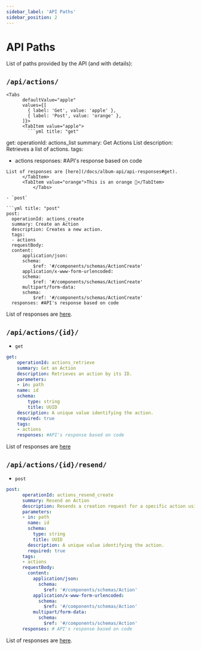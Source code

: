 ```yaml
---
sidebar_label: 'API Paths'
sidebar_position: 2
---
```


# API Paths

List of paths provided by the API (and with details):

## `/api/actions/`

    <Tabs
          defaultValue="apple"
          values={[
            { label: 'Get', value: 'apple' },
            { label: 'Post', value: 'orange' },
          ]}>
          <TabItem value="apple">
            ```yml title: "get"
get:
  operationId: actions_list
  summary: Get Actions List
  description: Retrieves a list of actions.
  tags:
  - actions
  responses: #API's response based on code
```
List of responses are [here](/docs/album-api/api-responses#get).
      </TabItem>
      <TabItem value="orange">This is an orange 🍊</TabItem>
          </Tabs>

- `post` 

```yml title: "post"
post:
  operationId: actions_create
  summary: Create an Action
  description: Creates a new action.
  tags:
  - actions
  requestBody:
  content:
      application/json:
      schema:
          $ref: '#/components/schemas/ActionCreate'
      application/x-www-form-urlencoded:
      schema:
          $ref: '#/components/schemas/ActionCreate'
      multipart/form-data:
      schema:
          $ref: '#/components/schemas/ActionCreate'
  responses: #API's response based on code
```
List of responses are [here](/docs/album-api/api-responses#post).

## `/api/actions/{id}/`

- `get`

```yml
get:
    operationId: actions_retrieve
    summary: Get an Action
    description: Retrieves an action by its ID.
    parameters:
    - in: path
    name: id
    schema:
        type: string
        title: UUID
    description: A unique value identifying the action.
    required: true
    tags:
    - actions
    responses: #API's response based on code
```
List of responses are [here](/docs/album-api/api-responses#get-1)

## `/api/actions/{id}/resend/`

- `post`

```yml
post:
      operationId: actions_resend_create
      summary: Resend an Action
      description: Resends a creation request for a specific action using its ID.
      parameters:
      - in: path
        name: id
        schema:
          type: string
          title: UUID
        description: A unique value identifying the action.
        required: true
      tags:
      - actions
      requestBody:
        content:
          application/json:
            schema:
              $ref: '#/components/schemas/Action'
          application/x-www-form-urlencoded:
            schema:
              $ref: '#/components/schemas/Action'
          multipart/form-data:
            schema:
              $ref: '#/components/schemas/Action'
      responses: # API's response based on code
```
List of responses are [here](/docs/album-api/api-responses#post-1).